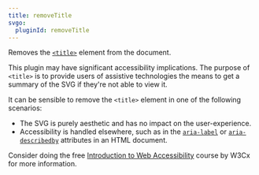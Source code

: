 ```yaml
---
title: removeTitle
svgo:
  pluginId: removeTitle
---
```


Removes the [`<title>`](https://developer.mozilla.org/en-US/docs/Web/SVG/Element/title) element from the document.

This plugin may have significant accessibility implications. The purpose of `<title>` is to provide users of assistive technologies the means to get a summary of the SVG if they're not able to view it.

It can be sensible to remove the `<title>` element in one of the following scenarios:

- The SVG is purely aesthetic and has no impact on the user-experience.
- Accessibility is handled elsewhere, such as in the [`aria-label`](https://developer.mozilla.org/en-US/docs/Web/Accessibility/ARIA/Attributes/aria-label) or [`aria-describedby`](https://developer.mozilla.org/en-US/docs/Web/Accessibility/ARIA/Attributes/aria-describedby) attributes in an HTML document.

Consider doing the free [Introduction to Web Accessibility](https://www.w3.org/WAI/courses/foundations-course/) course by W3Cx for more information.
